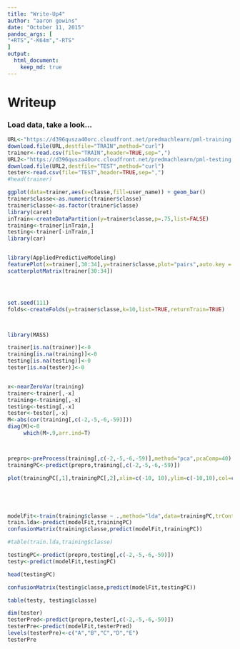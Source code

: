 ```yaml
---
title: "Write-Up4"
author: "aaron gowins"
date: "October 11, 2015"
pandoc_args: [
"+RTS","-K64m","-RTS"
]
output:
  html_document:
    keep_md: true
---
```


# Writeup
### Load data, take a look...

```r
URL<-"https://d396qusza40orc.cloudfront.net/predmachlearn/pml-training.csv"
download.file(URL,destfile="TRAIN",method="curl")
trainer<-read.csv(file="TRAIN",header=TRUE,sep=",")
URL2<-"https://d396qusza40orc.cloudfront.net/predmachlearn/pml-testing.csv"
download.file(URL2,destfile="TEST",method="curl")
tester<-read.csv(file="TEST",header=TRUE,sep=",")
#head(trainer)
```



```r
ggplot(data=trainer,aes(x=classe,fill=user_name)) + geom_bar()
trainer$classe<-as.numeric(trainer$classe)
trainer$classe<-as.factor(trainer$classe)
library(caret)
inTrain<-createDataPartition(y=trainer$classe,p=.75,list=FALSE)
training<-trainer[inTrain,]
testing<-trainer[-inTrain,]
library(car)


library(AppliedPredictiveModeling)
featurePlot(x=trainer[,30:34],y=trainer$classe,plot="pairs",auto.key = list(columns = 3))
scatterplotMatrix(trainer[30:34])




set.seed(111)
folds<-createFolds(y=trainer$classe,k=10,list=TRUE,returnTrain=TRUE)



library(MASS)

trainer[is.na(trainer)]<-0
training[is.na(training)]<-0
testing[is.na(testing)]<-0
tester[is.na(tester)]<-0


x<-nearZeroVar(training)
trainer<-trainer[,-x]
training<-training[,-x]
testing<-testing[,-x]
tester<-tester[,-x]
M<-abs(cor(training[,c(-2,-5,-6,-59)]))
diag(M)<-0
     which(M>.9,arr.ind=T)



prepro<-preProcess(training[,c(-2,-5,-6,-59)],method="pca",pcaComp=40)
trainingPC<-predict(prepro,training[,c(-2,-5,-6,-59)])

plot(trainingPC[,1],trainingPC[,2],xlim=c(-10, 10),ylim=c(-10,10),col=c("red","blue"))





modelFit<-train(training$classe ~ .,method="lda",data=trainingPC,trControl=trainControl(method="cv",number=100))
train.lda<-predict(modelFit,trainingPC)
confusionMatrix(training$classe,predict(modelFit,trainingPC))

#table(train.lda,training$classe)

testingPC<-predict(prepro,testing[,c(-2,-5,-6,-59)])
testy<-predict(modelFit,testingPC)

head(testingPC)

confusionMatrix(testing$classe,predict(modelFit,testingPC))

table(testy, testing$classe)

dim(tester)
testerPred<-predict(prepro,tester[,c(-2,-5,-6,-59)])
testerPre<-predict(modelFit,testerPred)
levels(testerPre)<-c("A","B","C","D","E")
testerPre

``` 

